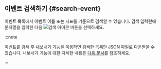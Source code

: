 ## 이벤트 검색하기 {#search-event}

이벤트 목록에서 이벤트 이름 또는 지표를 기준으로 검색할 수 있습니다. 검색 입력란에 문자열을 입력한 다음 ![검색 아이콘](/img/ico-search.svg) 버튼을 선택하세요.

:::note

이벤트를 검색 후 내보내기 기능을 이용하면 검색한 목록만 JSON 파일로 다운받을 수 있습니다. 내보내기 기능에 대한 자세한 내용은 [다음 문서](#export-json)를 참조하세요.

:::